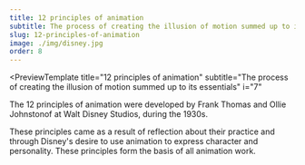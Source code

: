 ```yaml
---
title: 12 principles of animation
subtitle: The process of creating the illusion of motion summed up to its essentials.
slug: 12-principles-of-animation
image: ./img/disney.jpg
order: 8
---
```


<PreviewTemplate
  title="12 principles of animation"
  subtitle="The process of creating the illusion of motion summed up to its essentials"
  i="7"
>
  The 12 principles of animation were developed by Frank Thomas and Ollie
  Johnstonof at Walt Disney Studios, during the 1930s. 
  
  These principles came as
  a result of reflection about their practice and through Disney's desire to use
  animation to express character and personality. These principles form the
  basis of all animation work.

  <ReadTheNextArticle
    title="Squash & Stretch"
    description="When applied, it gives your animated characters and objects ..."
    linkTo="/12-principles-of-animation/squash-&-stretch"
  />

</PreviewTemplate>